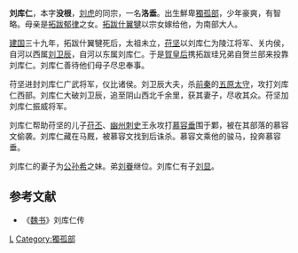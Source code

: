 '''刘库仁'''{{BD||？|384年||catIdx=L}}，本字'''没根'''，[[乌路孤|刘虎]]的同宗，一名'''洛垂'''。出生鮮卑[[獨孤部|獨孤部]]，少年豪爽，有智略。母亲是[[拓跋郁律|拓跋郁律]]之女。[[拓跋什翼犍|拓跋什翼犍]]以宗女嫁给他，为南部大人。

[[建国_(代)|建国]]三十九年，拓跋什翼犍死后，太祖未立，[[苻坚|苻坚]]以刘库仁为陵江将军、关内侯，自河以西属[[刘卫辰|刘卫辰]]，自河以东属刘库仁。于是[[賀皇后_(拓跋寔)|賀皇后]]携拓跋珪兄弟自贺兰部来投靠刘库仁。刘库仁善待他们母子尽忠奉事。

苻坚进封刘库仁广武将军，仪比诸侯。刘卫辰大夫，杀[[前秦|前秦]]的[[五原|五原]][[太守|太守]]，攻打刘库仁西部。刘库仁大破刘卫辰，追至阴山西北千余里，获其妻子，尽收其众。苻坚加刘库仁振威将军。

刘库仁帮助苻坚的儿子[[苻丕|苻丕]]、[[幽州|幽州]][[刺史|刺史]]王永攻打[[慕容垂|慕容垂]]围于鄴，被在其部落的慕容文偷袭。刘库仁藏在马厩，被慕容文找到后诛杀。慕容文乘他的骏马，投奔慕容垂。

刘库仁的妻子为[[公孙希|公孙希]]之妹。弟[[刘眷|刘眷]]继位。刘库仁有子[[刘显_(后燕)|刘显]]。

==参考文献==
*《[[魏书|魏书]]》刘库仁传

[[Category:五胡十六国人物|L]]
[[Category:獨孤部|Category:獨孤部]]